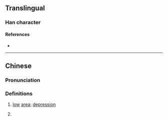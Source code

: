 {{character info/new}}
==Translingual==

===Han character===
{{Han char|rn=37|rad=大|as=03|sn=6|four=40222|canj=KLLL|ids=⿱大川}}

====References====
* {{Han ref|kx=0250.071|hdz=10528.030|uh=593C|ud=22844|bh=C9CB|bd=51659}}

----

==Chinese==
{{zh-forms}}

===Pronunciation===
{{zh-pron
|m=kuǎng
|m-s=
|dg=
|c=kong3,kwong3
|c-t=
|g=
|h=pfs=
|j=
|mb=
|md=
|mn=
|mn-t=
|w=
|x=
|mc=y
|oc=y
|cat=n
}}

===Definitions===
{{zh-hanzi}}

# {{lb|zh|dialectal}} [[low]] [[area]]; [[depression]]
# {{zh-used2|p}}